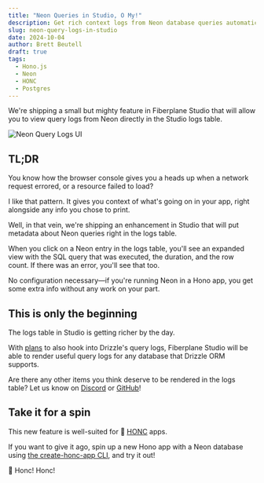 ```yaml
---
title: "Neon Queries in Studio, O My!"
description: Get rich context logs from Neon database queries automatically in the Studio UI
slug: neon-query-logs-in-studio
date: 2024-10-04
author: Brett Beutell
draft: true
tags:
  - Hono.js
  - Neon
  - HONC
  - Postgres
---
```



We're shipping a small but mighty feature in Fiberplane Studio that will allow you to view query logs from Neon directly in the Studio logs table.

![Neon Query Logs UI](@/assets/blog/2024-10-04-neon-query-logs.png)

## TL;DR

You know how the browser console gives you a heads up when a network request errored, or a resource failed to load?

I like that pattern. It gives you context of what's going on in your app, right alongside any info you chose to print.

Well, in that vein, we're shipping an enhancement in Studio that will put metadata about Neon queries right in the logs table.

When you click on a Neon entry in the logs table, you'll see an expanded view with the SQL query that was executed, the duration, and the row count.
If there was an error, you'll see that too.

No configuration necessary—if you're running Neon in a Hono app, you get some extra info without any work on your part.

## This is only the beginning

The logs table in Studio is getting richer by the day.

With [plans](https://github.com/fiberplane/fpx/issues/292) to also hook into Drizzle's query logs, Fiberplane Studio will be able to render useful query logs for any database that Drizzle ORM supports.

Are there any other items you think deserve to be rendered in the logs table? Let us know on [Discord](https://discord.gg/cqdY6SpfVR) or [GitHub](https://github.com/fiberplane/fpx/issues)!

## Take it for a spin

This new feature is well-suited for 🪿 [HONC](https://honc.dev) apps.

If you want to give it ago, spin up a new Hono app with a Neon database using [the create-honc-app CLI](/blog/faster-neon-setup-create-honc-app), and try it out!

<PackageManagers type="create" pkg="honc-app@latest" />

🪿 Honc! Honc!

